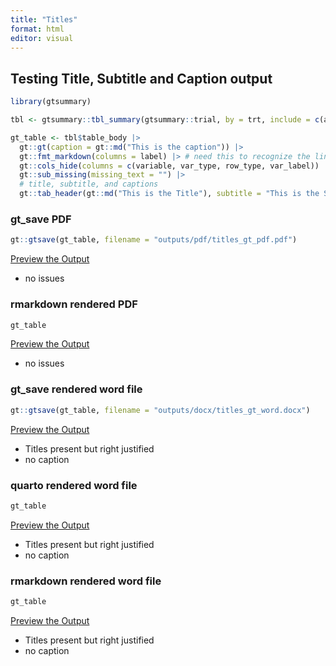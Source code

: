 ```yaml
---
title: "Titles"
format: html
editor: visual
---
```


## Testing Title, Subtitle and Caption output

```r
library(gtsummary)

tbl <- gtsummary::tbl_summary(gtsummary::trial, by = trt, include = c(age, grade), missing = "always", label = list(age = "Age")) |> add_overall()

gt_table <- tbl$table_body |> 
  gt::gt(caption = gt::md("This is the caption")) |> 
  gt::fmt_markdown(columns = label) |> # need this to recognize the line break in the table body
  gt::cols_hide(columns = c(variable, var_type, row_type, var_label)) |> 
  gt::sub_missing(missing_text = "") |> 
  # title, subtitle, and captions
  gt::tab_header(gt::md("This is the Title"), subtitle = "This is the Subtitle")
```

### gt_save PDF

```r
gt::gtsave(gt_table, filename = "outputs/pdf/titles_gt_pdf.pdf")
```

[Preview the Output](outputs/pdf/titles_gt_pdf.pdf)

- no issues

### rmarkdown rendered PDF

```r
gt_table
```

[Preview the Output](outputs/pdf/titles_rmd_pdf.pdf)

- no issues

### gt_save rendered word file

```r
gt::gtsave(gt_table, filename = "outputs/docx/titles_gt_word.docx")
```

[Preview the Output](outputs/docx/titles_gt_word.docx)

- Titles present but right justified
- no caption

### quarto rendered word file

```r
gt_table
```

[Preview the Output](outputs/docx/titles_qmd_word.docx)

- Titles present but right justified
- no caption

### rmarkdown rendered word file

```r
gt_table
```

[Preview the Output](outputs/docx/titles_rmd_word.docx)

- Titles present but right justified
- no caption

